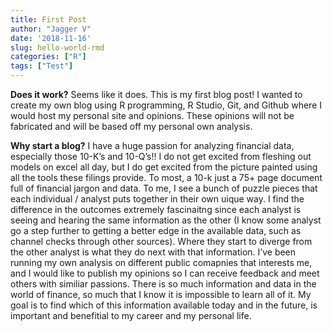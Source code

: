 ```yaml
---
title: First Post 
author: "Jagger V"
date: '2018-11-16'
slug: hello-world-rmd
categories: ["R"]
tags: ["Test"]
---
```



**Does it work?** Seems like it does. This is my first blog post! I wanted to create my own blog using R programming, R Studio, Git, and Github where I would host my personal site and opinions. These opinions will not be fabricated and will be based off my personal own analysis. 

**Why start a blog?**
I have a huge passion for analyzing financial data, especially those 10-K's and 10-Q's!! I do not get excited from fleshing out models on excel all day, but I do get excited from the picture painted using all the tools these filings provide. To most, a 10-k just a 75+ page document full of financial jargon and data. To me, I see a bunch of puzzle pieces that each individual / analyst puts together in their own uique way. I find the difference in the outcomes extremely fascinaitng since each analyst is seeing and hearing the same information as the other (I know some analyst go a step further to getting a better edge in the available data, such as channel checks through other sources). Where they start to diverge from the other analyst is what they do next with that information. I've been running my own analysis on different public comapnies that interests me, and I would like to publish my opinions so I can receive feedback and meet others with similiar passions. There is so much information and data in the world of finance, so much that I know it is impossible to learn all of it. My goal is to find which of this information available today and in the future, is important and benefitial to my career and my personal life. 

